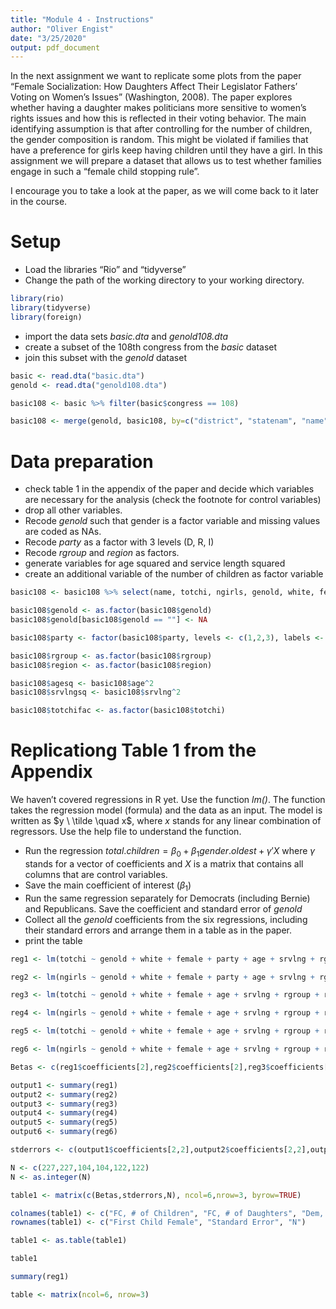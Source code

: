 ```yaml
---
title: "Module 4 - Instructions"
author: "Oliver Engist"
date: "3/25/2020"
output: pdf_document
---
```


In the next assignment we want to replicate some plots from the paper "Female Socialization: How Daughters Affect Their Legislator Fathers' Voting on Women's Issues" (Washington, 2008). The paper explores whether having a daughter makes politicians more sensitive to women's rights issues and how this is reflected in their voting behavior. The main identifying assumption is that after controlling for the number of children, the gender composition is random. This might be violated if families that have a preference for girls keep having children until they have a girl. In this assignment we will prepare a dataset that allows us to test whether families engage in such a "female child stopping rule".

I encourage you to take a look at the paper, as we will come back to it later in the course. 

# Setup

* Load the libraries "Rio" and "tidyverse"
* Change the path of the working directory to your working directory.

```r

library(rio)
library(tidyverse)
library(foreign)
```

* import the data sets *basic.dta* and *genold108.dta*
* create a subset of the 108th congress from the *basic* dataset
* join this subset with the *genold* dataset

```r

basic <- read.dta("basic.dta")
genold <- read.dta("genold108.dta")

basic108 <- basic %>% filter(basic$congress == 108)

basic108 <- merge(genold, basic108, by=c("district", "statenam", "name"))
```

# Data preparation

* check table 1 in the appendix of the paper and decide which variables are necessary for the analysis (check the footnote for control variables)
* drop all other variables.
* Recode *genold* such that gender is a factor variable and missing values are coded as NAs.
* Recode *party* as a factor with 3 levels (D, R, I)
* Recode *rgroup* and *region* as factors.
* generate variables for age squared and service length squared
* create an additional variable of the number of children as factor variable

```r

basic108 <- basic108 %>% select(name, totchi, ngirls, genold, white, female, party, age, srvlng, rgroup, region)

basic108$genold <- as.factor(basic108$genold)
basic108$genold[basic108$genold == ""] <- NA

basic108$party <- factor(basic108$party, levels <- c(1,2,3), labels <- c("D", "R", "I"))

basic108$rgroup <- as.factor(basic108$rgroup)
basic108$region <- as.factor(basic108$region)

basic108$agesq <- basic108$age^2
basic108$srvlngsq <- basic108$srvlng^2

basic108$totchifac <- as.factor(basic108$totchi)
```


# Replicationg Table 1 from the Appendix

We haven't covered regressions in R yet. Use the function *lm()*. The function takes the regression model (formula) and the data as an input. The model is written as $y \ \tilde \quad x$, where $x$ stands for any linear combination of regressors. Use the help file to understand the function.

* Run the regression $total.children = \beta_0 + \beta_1 gender.oldest + \gamma'X$ where $\gamma$ stands for a vector of coefficients and $X$ is a matrix that contains all columns that are control variables.\footnote{This is just a short notation instead of writing the full model with all control variables $totchi = \beta_0 + \beta_1 genold + \gamma_1 age + \gamma_2 age^2 + \gamma_3 Democrat + ... + \epsilon$ which quickly gets out of hand for large models.}
* Save the main coefficient of interest ($\beta_1$)
* Run the same regression separately for Democrats (including Bernie) and Republicans. Save the coefficient and standard error of *genold*
* Collect all the *genold* coefficients from the six regressions, including their standard errors and arrange them in a table as in the paper.
* print the table

```r

reg1 <- lm(totchi ~ genold + white + female + party + age + srvlng + rgroup + region + agesq + srvlngsq, data = basic108)

reg2 <- lm(ngirls ~ genold + white + female + party + age + srvlng + rgroup + region + agesq + srvlngsq + totchifac, data = basic108)

reg3 <- lm(totchi ~ genold + white + female + age + srvlng + rgroup + region + agesq + srvlngsq, data=subset(basic108, party == "D" | name == "SANDERS, BERNARD"))

reg4 <- lm(ngirls ~ genold + white + female + age + srvlng + rgroup + region + agesq + srvlngsq + totchifac, data=subset(basic108, party == "D" | name == "SANDERS, BERNARD"))

reg5 <- lm(totchi ~ genold + white + female + age + srvlng + rgroup + region + agesq + srvlngsq, data=subset(basic108, party == "R"))

reg6 <- lm(ngirls ~ genold + white + female + age + srvlng + rgroup + region + agesq + srvlngsq + totchifac, data=subset(basic108, party == "R"))

Betas <- c(reg1$coefficients[2],reg2$coefficients[2],reg3$coefficients[2],reg4$coefficients[2],reg5$coefficients[2],reg6$coefficients[2])

output1 <- summary(reg1)
output2 <- summary(reg2)
output3 <- summary(reg3)
output4 <- summary(reg4)
output5 <- summary(reg5)
output6 <- summary(reg6)

stderrors <- c(output1$coefficients[2,2],output2$coefficients[2,2],output3$coefficients[2,2],output4$coefficients[2,2],output5$coefficients[2,2],output6$coefficients[2,2])

N <- c(227,227,104,104,122,122)
N <- as.integer(N)

table1 <- matrix(c(Betas,stderrors,N), ncol=6,nrow=3, byrow=TRUE)

colnames(table1) <- c("FC, # of Children", "FC, # of Daughters", "Dem, # of Children", "Dem, # of Daughters", "Rep, # of Children", "Rep, # of Daughters")
rownames(table1) <- c("First Child Female", "Standard Error", "N")

table1 <- as.table(table1)

table1

summary(reg1)

table <- matrix(ncol=6, nrow=3)



```

